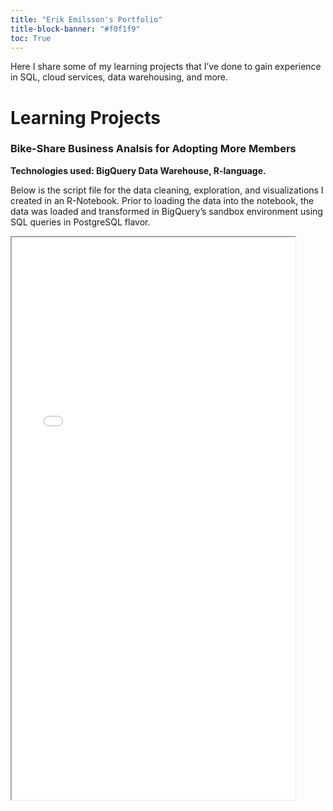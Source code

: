 ```yaml
---
title: "Erik Emilsson's Portfolio"
title-block-banner: "#f0f1f9"
toc: True
---
```


Here I share some of my learning projects that I've done to gain experience in SQL, cloud services, data warehousing, and more.

# Learning Projects

### Bike-Share Business Analsis for Adopting More Members

**Technologies used: BigQuery Data Warehouse, R-language.**

Below is the script file for the data cleaning, exploration, and visualizations I created in an R-Notebook. Prior to loading the data into the notebook, the data was loaded and transformed in BigQuery's sandbox environment using SQL queries in PostgreSQL flavor.

<iframe src="./Capstone/Capstone.html" style="transform: scale(0.9); transform-origin: top left;" width="100%" height="1000px"></iframe> 